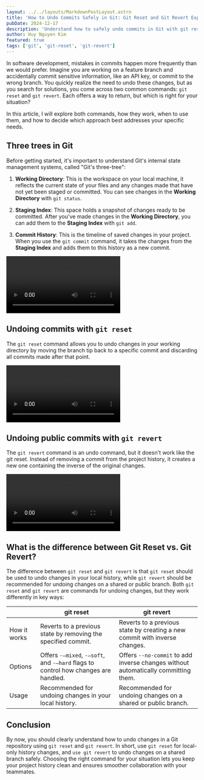 ```yaml
---
layout: ../../layouts/MarkdownPostLayout.astro
title: 'How to Undo Commits Safely in Git: Git Reset and Git Revert Explained'
pubDate: 2024-12-17
description: 'Understand how to safely undo commits in Git with git reset and git revert. Explore their differences, when to use each command, and how they affect your commit history.'
author: Huy Nguyen Kim
featured: true
tags: ['git', 'git-reset', 'git-revert']
---
```



<Section type="intro">

In software development, mistakes in commits happen more frequently than we would prefer.
Imagine you are working on a feature branch and accidentally commit sensitive information, like an API key, or commit to the wrong branch.
You quickly realize the need to undo these changes, but as you search for solutions, you come across two common commands: `git reset` and `git revert`.
Each offers a way to return, but which is right for your situation?

In this article, I will explore both commands, how they work, when to use them, and how to decide which approach best addresses your specific needs.

</Section>

<Section>

## Three trees in Git

Before getting started, it's important to understand Git's internal state management systems, called "Git's three-tree":

1. **Working Directory**: This is the workspace on your local machine, it reflects the current state of your files and any changes made that have not yet been staged or committed.
   You can see changes in the **Working Directory** with `git status`.

2. **Staging Index**: This space holds a snapshot of changes ready to be committed.
   After you've made changes in the **Working Directory**, you can add them to the **Staging Index** with `git add`.

3. **Commit History**: This is the timeline of saved changes in your project.
   When you use the `git commit` command, it takes the changes from the **Staging Index** and adds them to this history as a new commit.

<Video src='https://res.cloudinary.com/cloudinaryassets/video/upload/v1734441215/astro-blog/git-undo-commits/eadenlvdejsdbt6ixefx.mov' />

The animation above demonstrates Git's three-tree structure by showing the creation of `file1.js` and committing it as `C1`. We add two more examples: `file2.js` as a `C2` commit and `file3.js` as a `C3` commit.
These three commits will be used throughout the article as we explore `git reset` and `git revert` commands.

<Image
  src='https://res.cloudinary.com/cloudinaryassets/image/upload/v1734441213/astro-blog/git-undo-commits/kz95mofwqfyw0zngexvy.webp'
  alt="Visualizing Git's three-tree with three commits"
  height='1294'
  width='1378'
/>

</Section>

<Section>

## Undoing commits with `git reset`

The `git reset` command allows you to undo changes in your working directory by moving the branch tip back to a specific commit and discarding all commits made after that point.

<Video src='https://res.cloudinary.com/cloudinaryassets/video/upload/v1734441214/astro-blog/git-undo-commits/wqz9ixebshcgsz3a958x.mov' />

After running the command `git reset HEAD~1`, you'll notice two changes:

1. The branch tip has moved to the commit `C2`.

2. The latest commit `C3` has been discarded from the commit history.

The `HEAD~1` is a way to reference the commit before the current `HEAD`. You can use similar syntax to go back further, like `HEAD~2` to go back two commits from `HEAD`.
Alternatively, you can specify a particular commit using its hash ID.

The next question is where did the changes from `C3` commit go? (the `file3.js` in this example). Did it delete permanently, or is it saved somewhere?
This is where the git reset flags come into play. Bypassing one of the following flags, you can control the changes:

- `–-soft`: It undoes the commits in the history and places the changes back in the **Staging Index**, ready to be committed again if needed.

<Video src='https://res.cloudinary.com/cloudinaryassets/video/upload/v1734441215/astro-blog/git-undo-commits/sylrkwy9peksmqn7gxal.mov' />

- `—-mixed` (this is the **default option**): It is similar to `—-soft` but also clears the **Staging Index**. This means any changes from the discarded commits are left unstaged in the **Working Directory**, requiring you to re-add them before re-committing.

<Video src='https://res.cloudinary.com/cloudinaryassets/video/upload/v1734441215/astro-blog/git-undo-commits/gvvly27m5gqy0w72tirn.mov' />

- `--hard`: This option clears all changes from both the **Staging Index** and **Working Directory** and resets the codebase to match the specified commit without making any modifications.

<Video src='https://res.cloudinary.com/cloudinaryassets/video/upload/v1734441214/astro-blog/git-undo-commits/kf9ibuyteckjqpbkfawq.mov' />

By using `git reset`, you've successfully undone a specific commit.
However, try to push these changes to the remote repository with a regular `git push`.
You'll get an error because the local commit history no longer matches the remote.
To push these changes, you need to use a force push (`git push –force`).
While this command will update the remote branch, it comes with risks – it can overwrite the remote history, creating potential issues for other developers.
To avoid these problems, let's explore a safer alternative:

</Section>

<Section>

## Undoing public commits with `git revert`

The `git revert` command is an undo command, but it doesn't work like the git reset.
Instead of removing a commit from the project history, it creates a new one containing the inverse of the original changes.

<Video src='https://res.cloudinary.com/cloudinaryassets/video/upload/v1734441215/astro-blog/git-undo-commits/nouncup7goc0vwv4rgdp.mov' />

The result of running the command `git revert HEAD` is a new commit that undoes the changes made in the `C3` commit.
Since the `C3` commit added `file3.js`, the revert will effectively delete this file.
In short, running `git revert HEAD` will bring your code back to its state at the `C2` commit.

You can prevent `git revert` from automatically creating a new commit by using the `-n` or `–no-commit` flag.
With this option, the inverse changes are placed in the **Staging Index** and **Working Directory**, allowing you to review or modify them before committing.

<Video src='https://res.cloudinary.com/cloudinaryassets/video/upload/v1734441216/astro-blog/git-undo-commits/gcbf26dnufcgmptfkbks.mov' />

The `git revert` command allows you to go back to previous commits without removing any mistake commits.
It doesn't re-write the project history.
Because of this, this command should be used to undo changes on a public branch.

</Section>

<Section>

## What is the difference between Git Reset vs. Git Revert?

The difference between `git reset` and `git revert` is that `git reset` should be used to undo changes in your local history, while `git revert` should be recommended for undoing changes on a shared or public branch.
Both `git reset` and `git revert` are commands for undoing changes, but they work differently in key ways:

|              | git reset                                                                          | git revert                                                                         |
| ------------ | ---------------------------------------------------------------------------------- | ---------------------------------------------------------------------------------- |
| How it works | Reverts to a previous state by removing the specified commit.                      | Reverts to a previous state by creating a new commit with inverse changes.         |
| Options      | Offers `-–mixed`, `-–soft`, and `-–hard` flags to control how changes are handled. | Offers `--no-commit` to add inverse changes without automatically committing them. |
| Usage        | Recommended for undoing changes in your local history.                             | Recommended for undoing changes on a shared or public branch.                      |

</Section>

<Section>

## Conclusion

By now, you should clearly understand how to undo changes in a Git repository using `git reset` and `git revert`.
In short, use `git reset` for local-only history changes, and `use git revert` to undo changes on a shared branch safely.
Choosing the right command for your situation lets you keep your project history clean and ensures smoother collaboration with your teammates.

</Section>
